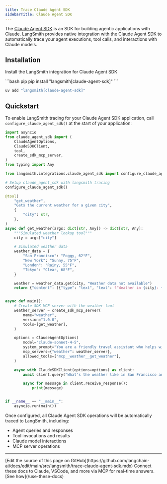 ```yaml
---
title: Trace Claude Agent SDK
sidebarTitle: Claude Agent SDK
---
```


The [Claude Agent SDK](https://docs.claude.com/en/api/agent-sdk/overview) is an SDK for building agentic applications with Claude. LangSmith provides native integration with the Claude Agent SDK to automatically trace your agent executions, tool calls, and interactions with Claude models.

## Installation

Install the LangSmith integration for Claude Agent SDK

<CodeGroup>
```bash pip
pip install "langsmith[claude-agent-sdk]"
```

```bash uv
uv add "langsmith[claude-agent-sdk]"
```
</CodeGroup>

## Quickstart

To enable LangSmith tracing for your Claude Agent SDK application, call `configure_claude_agent_sdk()` at the start of your application:

```python
import asyncio
from claude_agent_sdk import (
    ClaudeAgentOptions,
    ClaudeSDKClient,
    tool,
    create_sdk_mcp_server,
)
from typing import Any

from langsmith.integrations.claude_agent_sdk import configure_claude_agent_sdk

# Setup claude_agent_sdk with langsmith tracing
configure_claude_agent_sdk()

@tool(
    "get_weather",
    "Gets the current weather for a given city",
    {
        "city": str,
    },
)
async def get_weather(args: dict[str, Any]) -> dict[str, Any]:
    """Simulated weather lookup tool"""
    city = args["city"]

    # Simulated weather data
    weather_data = {
        "San Francisco": "Foggy, 62°F",
        "New York": "Sunny, 75°F",
        "London": "Rainy, 55°F",
        "Tokyo": "Clear, 68°F",
    }

    weather = weather_data.get(city, "Weather data not available")
    return {"content": [{"type": "text", "text": f"Weather in {city}: {weather}"}]}


async def main():
    # Create SDK MCP server with the weather tool
    weather_server = create_sdk_mcp_server(
        name="weather",
        version="1.0.0",
        tools=[get_weather],
    )

    options = ClaudeAgentOptions(
        model="claude-sonnet-4-5",
        system_prompt="You are a friendly travel assistant who helps with weather information.",
        mcp_servers={"weather": weather_server},
        allowed_tools=["mcp__weather__get_weather"],
    )

    async with ClaudeSDKClient(options=options) as client:
        await client.query("What's the weather like in San Francisco and Tokyo?")

        async for message in client.receive_response():
            print(message)


if __name__ == "__main__":
    asyncio.run(main())
```

Once configured, all Claude Agent SDK operations will be automatically traced to LangSmith, including:
- Agent queries and responses
- Tool invocations and results
- Claude model interactions
- MCP server operations

---

<Callout icon="pen-to-square" iconType="regular">
    [Edit the source of this page on GitHub](https://github.com/langchain-ai/docs/edit/main/src/langsmith/trace-claude-agent-sdk.mdx)
</Callout>
<Tip icon="terminal" iconType="regular">
    Connect these docs to Claude, VSCode, and more via MCP for    real-time answers. [See how](/use-these-docs)
</Tip>
